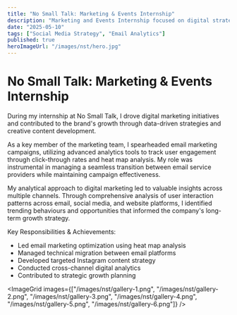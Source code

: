 ```yaml
---
title: "No Small Talk: Marketing & Events Internship"
description: "Marketing and Events Internship focused on digital strategy, email campaigns, and social media growth"
date: "2025-05-10"
tags: ["Social Media Strategy", "Email Analytics"]
published: true
heroImageUrl: "/images/nst/hero.jpg"
---
```


# No Small Talk: Marketing & Events Internship
During my internship at No Small Talk, I drove digital marketing initiatives and contributed to the brand's growth through data-driven strategies and creative content development.


As a key member of the marketing team, I spearheaded email marketing campaigns, utilizing advanced analytics tools to track user engagement through click-through rates and heat map analysis. My role was instrumental in managing a seamless transition between email service providers while maintaining campaign effectiveness.


My analytical approach to digital marketing led to valuable insights across multiple channels. Through comprehensive analysis of user interaction patterns across email, social media, and website platforms, I identified trending behaviours and opportunities that informed the company's long-term growth strategy.


Key Responsibilities & Achievements:
* Led email marketing optimization using heat map analysis
* Managed technical migration between email platforms
* Developed targeted Instagram content strategy
* Conducted cross-channel digital analytics
* Contributed to strategic growth planning

<ImageGrid images={["/images/nst/gallery-1.png", "/images/nst/gallery-2.png", "/images/nst/gallery-3.png", "/images/nst/gallery-4.png", "/images/nst/gallery-5.png", "/images/nst/gallery-6.png"]} />
